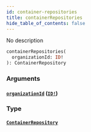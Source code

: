 ```yaml
---
id: container-repositories
title: containerRepositories
hide_table_of_contents: false
---
```



No description

```graphql
containerRepositories(
  organizationId: ID!
): ContainerRepository
```


### Arguments

#### [`organizationId`](#) ([`ID!`](/swapi/scalars/id))




### Type

#### [`ContainerRepository`](/swapi/objects/container-repository)






